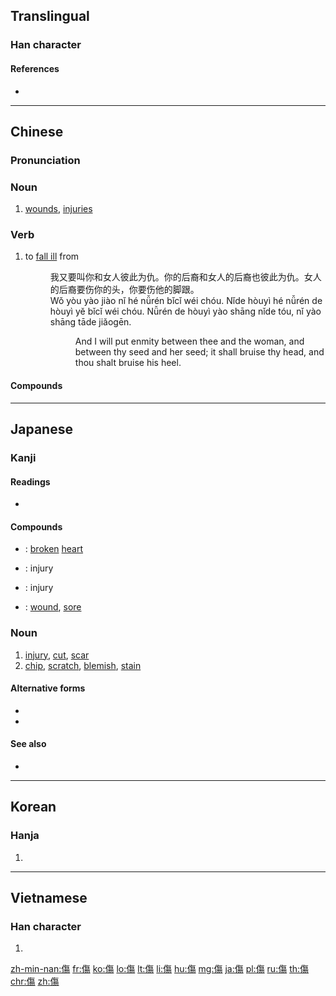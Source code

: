 {{also|伤}}
==Translingual==

===Han character===
{{Han char|rn=9|rad=人|as=11|sn=13|four=28227|canj=OOAH|ids=⿰亻𬀷}}

====References====
* {{Han ref|kx=0115.010|dkj=01029|dj=0244.070|hdz=10211.090|uh=50B7|ud=20663|bh=B6CB|bd=46795}}

----

==Chinese==
{{zh-forms|s=伤}}

===Pronunciation===
{{zh-pron
|m=shāng
|c=soeng1
|mc=y
|oc=y
|ma=
|cat=n,v
}}

===Noun===
{{zh-noun}}

# [[wound]]s, [[injury|injuries]]

===Verb===
{{zh-verb}}

# to [[fall ill]] from
#: 我又要叫你和女人彼此为仇。你的后裔和女人的后裔也彼此为仇。女人的后裔要伤你的头，你要伤他的脚跟。
#: Wǒ yòu yào jiào nǐ hé nǚrén bǐcǐ wéi chóu. Nǐde hòuyì hé nǚrén de hòuyì yĕ bǐcǐ wéi chóu. Nǚrén de hòuyì yào shāng nǐde tóu, nǐ yào shāng tāde jiǎogēn.
#:: And I will put enmity between thee and the woman, and between thy seed and her seed; it shall bruise thy head, and thou shalt bruise his heel.

====Compounds====
{{der3
|{{zh-l|傷亡}}
|{{zh-l|傷兵}}
|{{zh-l|傷害}}
|{{zh-l|傷心}}
|{{zh-l|傷悲}}
|{{zh-l|傷悼}}
|{{zh-l|傷惱筋}}
|{{zh-l|傷殘}}
|{{zh-l|傷殘人奧運會}}
|{{zh-l|傷熱}}
|{{zh-l|傷疤}}
|{{zh-l|傷病員}}
|{{zh-l|傷神}}
|{{zh-l|傷者}}
|{{zh-l|傷腦筋}}
|{{zh-l|傷財}}
|{{zh-l|傷風}}
}}

----

==Japanese==

===Kanji===
{{ja-kanji|grade=6|rs=人11}}

====Readings====
* {{ja-readings|on=[[しょう]] (shō)|kun=[[きず]] (kizu), [[いたむ]] (itamu)}}

====Compounds====
* {{ja-l|傷心|しょうしん|shōshin}}: [[broken]] [[heart]]
* {{ja-l|傷害|しょうがい|shōgai}}: injury
* {{ja-l|損傷|そんしょう|sonshō}}: injury
* {{ja-l|負傷|ふしょう|fushō}}: [[wound]], [[sore]]

{{ja-kanjitab|きず|yomi=k}}

===Noun===
{{ja-noun|きず}}

# [[injury]], [[cut]], [[scar]]
# [[chip]], [[scratch]], [[blemish]], [[stain]]

====Alternative forms====
* {{l|ja|瑕}}
* {{l|ja|疵}}

====See also====
* {{l|ja|怪我|tr=[[けが]], kega}}

----

==Korean==

===Hanja===
{{ko-hanja|hangeul=상|rv=sang|mr=sang}}

# {{defn|lang=ko|sort=人11}}

----

==Vietnamese==

===Han character===
{{vi-hantu|thương|rs=人11}}

# {{defn|lang=vi|sort=人11}}

[[zh-min-nan:傷]]
[[fr:傷]]
[[ko:傷]]
[[lo:傷]]
[[lt:傷]]
[[li:傷]]
[[hu:傷]]
[[mg:傷]]
[[ja:傷]]
[[pl:傷]]
[[ru:傷]]
[[th:傷]]
[[chr:傷]]
[[zh:傷]]